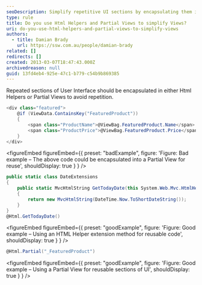 ```yaml
---
seoDescription: Simplify repetitive UI sections by encapsulating them in HTML Helpers or Partial Views to reduce code duplication and improve maintainability.
type: rule
title: Do you use Html Helpers and Partial Views to simplify Views?
uri: do-you-use-html-helpers-and-partial-views-to-simplify-views
authors:
  - title: Damian Brady
    url: https://ssw.com.au/people/damian-brady
related: []
redirects: []
created: 2013-03-07T18:47:43.000Z
archivedreason: null
guid: 13fd4eb4-925e-47c1-b779-c54b9b869385
---
```


Repeated sections of User Interface should be encapsulated in either Html Helpers or Partial Views to avoid repetition.
```cs
<div class="featured">
    @if (ViewData.ContainsKey("FeaturedProduct"))
    {
        <span class="ProductName">@ViewBag.FeaturedProduct.Name</span>
        <span class="ProductPrice">@ViewBag.FeaturedProduct.Price</span>
    }
</div>
```

<figureEmbed figureEmbed={{
  preset: "badExample",
  figure: 'Figure: Bad example – The above code could be encapsulated into a Partial View for reuse',
  shouldDisplay: true
} } />


```cs
public static class DateExtensions
{
    public static MvcHtmlString GetTodayDate(this System.Web.Mvc.HtmlHelper helper)
    {
        return new MvcHtmlString(DateTime.Now.ToShortDateString());
    }
}
@Html.GetTodayDate()
```

<figureEmbed figureEmbed={{
  preset: "goodExample",
  figure: 'Figure: Good example – Using an HTML Helper extension method for reusable code',
  shouldDisplay: true
} } />


```cs
@Html.Partial("_FeaturedProduct")
```

<figureEmbed figureEmbed={{
  preset: "goodExample",
  figure: 'Figure: Good example – Using a Partial View for reusable sections of UI',
  shouldDisplay: true
} } />
